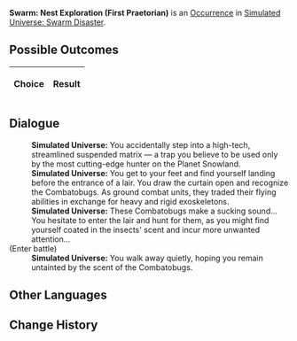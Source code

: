 {{Simulated Universe Event Infobox
|title         = Swarm: Nest Exploration (First Praetorian)
|image         = Random Event 4.png
|type          =
|domains_su    = 
|domains_ext   = 
|domains_swarm = Swarm
|domains_gng   = 
|requirements  =
|prev          = {{tx}}
|next          = {{tx}}
|indexRewards  =
|characters    = 
}}
'''Swarm: Nest Exploration (First Praetorian)''' is an [[Simulated Universe/Occurrence|Occurrence]] in [[Simulated Universe: Swarm Disaster]].

==Possible Outcomes==
{| class="article-table"
!Choice
!Result

|}

<!--
==Gameplay Notes==

-->
==Dialogue==
{{Dialogue Start}}
:'''Simulated Universe:''' You accidentally step into a high-tech, streamlined suspended matrix &mdash; a trap you believe to be used only by the most cutting-edge hunter on the Planet Snowland.
:'''Simulated Universe:''' You get to your feet and find yourself landing before the entrance of a lair. You draw the curtain open and recognize the Combatobugs. As ground combat units, they traded their flying abilities in exchange for heavy and rigid exoskeletons.
:'''Simulated Universe:''' These Combatobugs make a sucking sound... You hesitate to enter the lair and hunt for them, as you might find yourself coated in the insects' scent and incur more unwanted attention...
;(Enter battle)
:{{Enemy List|Juvenile Sting*4/ATK +%, DEF +%, HP +%, SPD +%, Toughness +%}}
:'''Simulated Universe:''' You walk away quietly, hoping you remain untainted by the scent of the Combatobugs.
{{Dialogue End}}

==Other Languages==
{{Other Languages
|en   = Swarm: Nest Exploration (First Praetorian)
|zhs  = 虫潮•虫巢探险（一级卫戍）
|zht  = 蟲潮•蟲巢探險（一級衛戍）
|ja   = {{Rubi|虫|むし}}の{{Rubi|潮|しお}}・{{Rubi|虫|むし}}の{{Rubi|巣|す}}{{Rubi|探険|たんけん}}（{{Rubi|一級守備|いっきゅうしゅび}}）
|ko   = 곤충 파도•곤충집 탐험(1급 경비)
|es   = Enjambre: Exploración del nido (primer pretoriano)
|fr   = Exploration du nid de l'Essaim (premier prétorien)
|ru   = Жужжание: Экспедиция по гнезду (гарнизон ур. 1)
|th   = คลื่นแมลง: สำรวจรังแมลง (กองกำลังระดับ 1)
|vi   = Côn Trùng - Khám Phá Ổ Côn Trùng (Cảnh Vệ Cấp 1)
|de   = Der Schwarm: Nesterkundung (Garnisonsstufe 1)
|id   = Swarm: Eksplorasi Sarang Serangga (Garnisun Tingkat 1)
|pt   = Enxame: Exploração de Ninho (Primeiro Pretoriano)
}}

==Change History==
{{Change History|1.3}}
